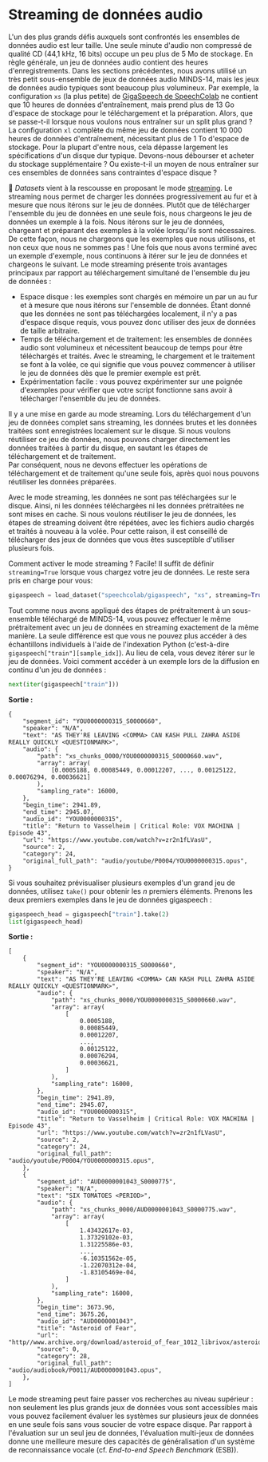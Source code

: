 # Streaming de données audio

L'un des plus grands défis auxquels sont confrontés les ensembles de données audio est leur taille. 
Une seule minute d'audio non compressé de qualité CD (44,1 kHz, 16 bits) occupe un peu plus de 5 Mo de stockage. En règle générale, un jeu de données audio contient des heures d'enregistrements.
Dans les sections précédentes, nous avons utilisé un très petit sous-ensemble de jeux de données audio MINDS-14, mais les jeux de données audio typiques sont beaucoup plus volumineux.
Par exemple, la configuration `xs` (la plus petite) de [GigaSpeech de SpeechColab](https://huggingface.co/datasets/speechcolab/gigaspeech) ne contient que 10 heures de données d'entraînement, mais prend plus de 13 Go d'espace de stockage pour le téléchargement et la préparation. 
Alors, que se passe-t-il lorsque nous voulons nous entraîner sur un split plus grand ? 
La configuration `xl` complète du même jeu de données contient 10 000 heures de données d'entraînement, nécessitant plus de 1 To d'espace de stockage. 
Pour la plupart d'entre nous, cela dépasse largement les spécifications d'un disque dur typique. Devons-nous débourser et acheter du stockage supplémentaire ? Ou existe-t-il un moyen de nous entraîner sur ces ensembles de données sans contraintes d'espace disque ?

 🤗 *Datasets* vient à la rescousse en proposant le mode [streaming](https://huggingface.co/docs/datasets/stream). 
 Le streaming nous permet de charger les données progressivement au fur et à mesure que nous itérons sur le jeu de données. Plutôt que de télécharger l'ensemble du jeu de données en une seule fois, nous chargeons le jeu de données un exemple à la fois.
 Nous itérons sur le jeu de données, chargeant et préparant des exemples à la volée lorsqu'ils sont nécessaires. De cette façon, nous ne chargeons que les exemples que nous utilisons, et non ceux que nous ne sommes pas !
Une fois que nous avons terminé avec un exemple d'exemple, nous continuons à itérer sur le jeu de données et chargeons le suivant.
Le mode streaming présente trois avantages principaux par rapport au téléchargement simultané de l'ensemble du jeu de données :
* Espace disque : les exemples sont chargés en mémoire un par un au fur et à mesure que nous itérons sur l'ensemble de données. Étant donné que les données ne sont pas téléchargées localement, il n'y a pas d'espace disque requis, vous pouvez donc utiliser des jeux de données de taille arbitraire.
* Temps de téléchargement et de traitement: les ensembles de données audio sont volumineux et nécessitent beaucoup de temps pour être téléchargés et traités. Avec le streaming, le chargement et le traitement se font à la volée, ce qui signifie que vous pouvez commencer à utiliser le jeu de données dès que le premier exemple est prêt.
* Expérimentation facile : vous pouvez expérimenter sur une poignée d'exemples pour vérifier que votre script fonctionne sans avoir à télécharger l'ensemble du jeu de données.

Il y a une mise en garde au mode streaming. Lors du téléchargement d'un jeu de données complet sans streaming, les données brutes et les données traitées sont enregistrées localement sur le disque. 
Si nous voulons réutiliser ce jeu de données, nous pouvons charger directement les données traitées à partir du disque, en sautant les étapes de téléchargement et de traitement.  
Par conséquent, nous ne devons effectuer les opérations de téléchargement et de traitement qu'une seule fois, après quoi nous pouvons réutiliser les données préparées.

Avec le mode streaming, les données ne sont pas téléchargées sur le disque. Ainsi, ni les données téléchargées ni les données prétraitées ne sont mises en cache.
Si nous voulons réutiliser le jeu de données, les étapes de streaming doivent être répétées, avec les fichiers audio chargés et traités à nouveau à la volée.
Pour cette raison, il est conseillé de télécharger des jeux de données que vous êtes susceptible d'utiliser plusieurs fois.

Comment activer le mode streaming ? Facile! Il suffit de définir `streaming=True` lorsque vous chargez votre jeu de données. Le reste sera pris en charge pour vous:
```py
gigaspeech = load_dataset("speechcolab/gigaspeech", "xs", streaming=True)
```
Tout comme nous avons appliqué des étapes de prétraitement à un sous-ensemble téléchargé de MINDS-14, vous pouvez effectuer le même prétraitement avec un jeu de données en streaming exactement de la même manière.
La seule différence est que vous ne pouvez plus accéder à des échantillons individuels à l'aide de l'indexation Python (c'est-à-dire `gigaspeech["train"][sample_idx]`).
Au lieu de cela, vous devez itérer sur le jeu de données. Voici comment accéder à un exemple lors de la diffusion en continu d'un jeu de données :

```py
next(iter(gigaspeech["train"]))
```
**Sortie :**
```out
{
    "segment_id": "YOU0000000315_S0000660",
    "speaker": "N/A",
    "text": "AS THEY'RE LEAVING <COMMA> CAN KASH PULL ZAHRA ASIDE REALLY QUICKLY <QUESTIONMARK>",
    "audio": {
        "path": "xs_chunks_0000/YOU0000000315_S0000660.wav",
        "array": array(
            [0.0005188, 0.00085449, 0.00012207, ..., 0.00125122, 0.00076294, 0.00036621]
        ),
        "sampling_rate": 16000,
    },
    "begin_time": 2941.89,
    "end_time": 2945.07,
    "audio_id": "YOU0000000315",
    "title": "Return to Vasselheim | Critical Role: VOX MACHINA | Episode 43",
    "url": "https://www.youtube.com/watch?v=zr2n1fLVasU",
    "source": 2,
    "category": 24,
    "original_full_path": "audio/youtube/P0004/YOU0000000315.opus",
}
```
Si vous souhaitez prévisualiser plusieurs exemples d'un grand jeu de données, utilisez `take()` pour obtenir les $n$ premiers éléments. Prenons les deux premiers exemples dans le jeu de données gigaspeech :

```py
gigaspeech_head = gigaspeech["train"].take(2)
list(gigaspeech_head)
```
**Sortie :**
```out
[
    {
        "segment_id": "YOU0000000315_S0000660",
        "speaker": "N/A",
        "text": "AS THEY'RE LEAVING <COMMA> CAN KASH PULL ZAHRA ASIDE REALLY QUICKLY <QUESTIONMARK>",
        "audio": {
            "path": "xs_chunks_0000/YOU0000000315_S0000660.wav",
            "array": array(
                [
                    0.0005188,
                    0.00085449,
                    0.00012207,
                    ...,
                    0.00125122,
                    0.00076294,
                    0.00036621,
                ]
            ),
            "sampling_rate": 16000,
        },
        "begin_time": 2941.89,
        "end_time": 2945.07,
        "audio_id": "YOU0000000315",
        "title": "Return to Vasselheim | Critical Role: VOX MACHINA | Episode 43",
        "url": "https://www.youtube.com/watch?v=zr2n1fLVasU",
        "source": 2,
        "category": 24,
        "original_full_path": "audio/youtube/P0004/YOU0000000315.opus",
    },
    {
        "segment_id": "AUD0000001043_S0000775",
        "speaker": "N/A",
        "text": "SIX TOMATOES <PERIOD>",
        "audio": {
            "path": "xs_chunks_0000/AUD0000001043_S0000775.wav",
            "array": array(
                [
                    1.43432617e-03,
                    1.37329102e-03,
                    1.31225586e-03,
                    ...,
                    -6.10351562e-05,
                    -1.22070312e-04,
                    -1.83105469e-04,
                ]
            ),
            "sampling_rate": 16000,
        },
        "begin_time": 3673.96,
        "end_time": 3675.26,
        "audio_id": "AUD0000001043",
        "title": "Asteroid of Fear",
        "url": "http//www.archive.org/download/asteroid_of_fear_1012_librivox/asteroid_of_fear_1012_librivox_64kb_mp3.zip",
        "source": 0,
        "category": 28,
        "original_full_path": "audio/audiobook/P0011/AUD0000001043.opus",
    },
]
```
Le mode streaming peut faire passer vos recherches au niveau supérieur : non seulement les plus grands jeux de données vous sont accessibles mais vous pouvez facilement évaluer les systèmes sur plusieurs jeux de données en une seule fois sans vous soucier de votre espace disque. 
Par rapport à l'évaluation sur un seul jeu de données, l'évaluation multi-jeux de données donne une meilleure mesure des capacités de généralisation d'un système de reconnaissance vocale (cf. *End-to-end Speech Benchmark* (ESB)).